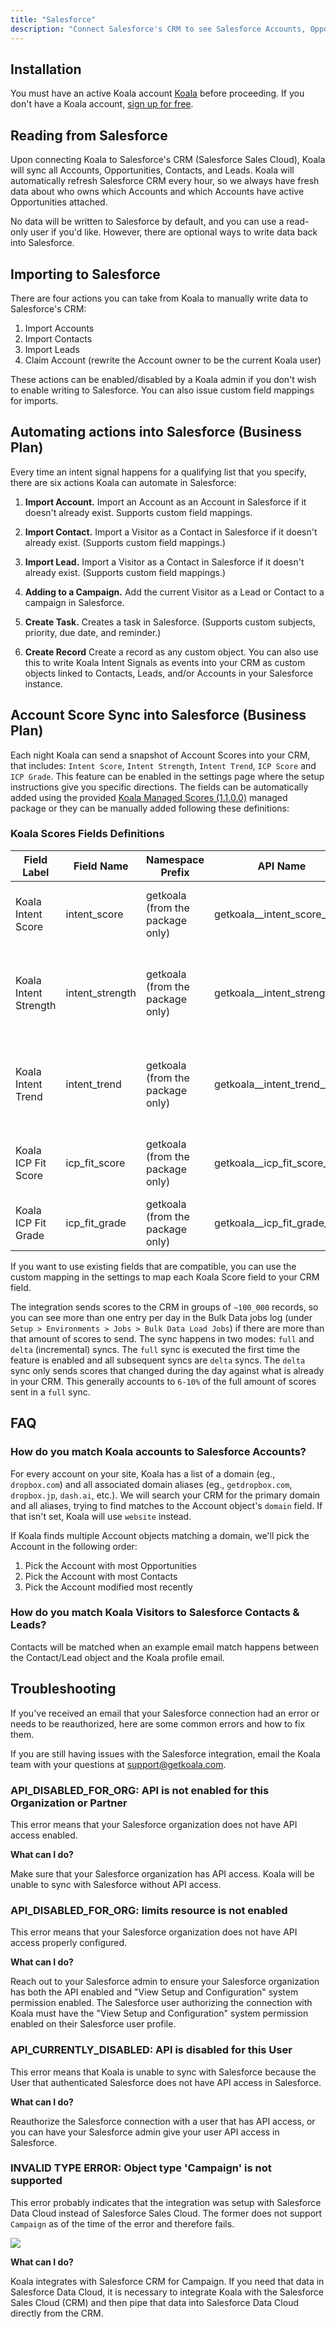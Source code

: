 ```yaml
---
title: "Salesforce"
description: "Connect Salesforce's CRM to see Salesforce Accounts, Opportunities, Contacts, and Leads in Koala. Optionally, write intent signals back to Salesforce."
---
```


## Installation

You must have an active Koala account [Koala](https://app.getkoala.com)
before proceeding. If you don't have a Koala account,
[sign up for free](https://app.getkoala.com/signup).

## Reading from Salesforce

Upon connecting Koala to Salesforce's CRM (Salesforce Sales Cloud), Koala will sync all Accounts, Opportunities, Contacts, and Leads. Koala will automatically refresh Salesforce CRM every hour, so we always have fresh data about who owns which Accounts and which Accounts have active Opportunities attached.

No data will be written to Salesforce by default, and you can use a read-only user if you'd like. However, there are optional ways to write data back into Salesforce.

## Importing to Salesforce

There are four actions you can take from Koala to manually write data to Salesforce's CRM:

1. Import Accounts
2. Import Contacts
3. Import Leads
4. Claim Account (rewrite the Account owner to be the current Koala user)

These actions can be enabled/disabled by a Koala admin if you don't wish to enable writing to Salesforce. You can also issue custom field mappings for imports.

## Automating actions into Salesforce (Business Plan)

Every time an intent signal happens for a qualifying list that you specify, there are six actions Koala can automate in Salesforce:

1. **Import Account.** Import an Account as an Account in Salesforce if it doesn't already exist. Supports custom field mappings.

2. **Import Contact.** Import a Visitor as a Contact in Salesforce if it doesn't already exist. (Supports custom field mappings.)

3. **Import Lead.** Import a Visitor as a Contact in Salesforce if it doesn't already exist. (Supports custom field mappings.)

4. **Adding to a Campaign.** Add the current Visitor as a Lead or Contact to a campaign in Salesforce.

5. **Create Task.** Creates a task in Salesforce. (Supports custom subjects, priority, due date, and reminder.)

6. **Create Record** Create a record as any custom object. You can also use this to write Koala Intent Signals as events into your CRM as custom objects linked to Contacts, Leads, and/or Accounts in your Salesforce instance.

## Account Score Sync into Salesforce (Business Plan)

Each night Koala can send a snapshot of Account Scores into your CRM, that includes: `Intent Score`, `Intent Strength`, `Intent Trend`, `ICP Score` and `ICP Grade`.
This feature can be enabled in the settings page where the setup instructions give you specific directions.
The fields can be automatically added using the provided [Koala Managed Scores (1.1.0.0)](https://login.salesforce.com/packaging/installPackage.apexp?p0=04tak0000001s6PAAQ) managed package
or they can be manually added following these definitions:

### Koala Scores Fields Definitions

| **Field Label**       | **Field Name**  | **Namespace Prefix**             | **API Name**                 | **Data Type** | **Details**                                             |
|-----------------------|-----------------|----------------------------------|------------------------------|---------------|---------------------------------------------------------|
| Koala Intent Score    | intent_score    | getkoala (from the package only) | getkoala__intent_score__c    | Number        | Length: 3 Decimal Places: 2                             |
| Koala Intent Strength | intent_strength | getkoala (from the package only) | getkoala__intent_strength__c | Picklist      | Very High, High, Medium, Low, None (default)            |
| Koala Intent Trend    | intent_trend    | getkoala (from the package only) | getkoala__intent_trend__c    | Picklist      | Surging, Heating, Neutral, Cooling, New, None (default) |
| Koala ICP Fit Score   | icp_fit_score   | getkoala (from the package only) | getkoala__icp_fit_score__c   | Number        | Length: 3 Decimal Places: 2                             |
| Koala ICP Fit Grade   | icp_fit_grade   | getkoala (from the package only) | getkoala__icp_fit_grade__c   | Picklist      | A, B, C, D, -- (default)                                |

If you want to use existing fields that are compatible, you can use the custom mapping in the settings to map each Koala Score field to your CRM field.

The integration sends scores to the CRM in groups of `~100_000` records, so you can see more than one entry per day in the Bulk Data jobs log (under `Setup > Environments > Jobs > Bulk Data Load Jobs`) if there are more than that amount of scores to send.
The sync happens in two modes: `full` and `delta` (incremental) syncs. The `full` sync is executed the first time the feature is enabled and all subsequent syncs are `delta` syncs. The `delta` sync only sends scores that changed during the day against what is already in your CRM. This generally accounts to `6-10%` of the full amount of scores sent in a `full` sync.

## FAQ

### How do you match Koala accounts to Salesforce Accounts?

For every account on your site, Koala has a list of a domain (eg., `dropbox.com`) and all associated domain aliases (eg., `getdropbox.com`, `dropbox.jp`, `dash.ai`, etc.). We will search your CRM for the primary domain and all aliases, trying to find matches to the Account object's `domain` field. If that isn't set, Koala will use `website` instead.

If Koala finds multiple Account objects matching a domain, we'll pick the Account in the following order:

1. Pick the Account with most Opportunities
2. Pick the Account with most Contacts
3. Pick the Account modified most recently

### How do you match Koala Visitors to Salesforce Contacts & Leads?

Contacts will be matched when an example email match happens between the Contact/Lead object and the Koala profile email.

## Troubleshooting

If you've received an email that your Salesforce connection had an error or needs to be reauthorized, here are some common errors and how to fix them.

If you are still having issues with the Salesforce integration, email the Koala team with your questions at support@getkoala.com.

### API_DISABLED_FOR_ORG: API is not enabled for this Organization or Partner

This error means that your Salesforce organization does not have API access enabled.

**What can I do?**

Make sure that your Salesforce organization has API access. Koala will be unable to sync with Salesforce without API access.

### API_DISABLED_FOR_ORG: limits resource is not enabled

This error means that your Salesforce organization does not have API access properly configured.

**What can I do?**

Reach out to your Salesforce admin to ensure your Salesforce organization has both the API enabled and "View Setup and Configuration" system permission enabled. The Salesforce user authorizing the connection with Koala must have the "View Setup and Configuration" system permission enabled on their Salesforce user profile.

### API_CURRENTLY_DISABLED: API is disabled for this User

This error means that Koala is unable to sync with Salesforce because the User that authenticated Salesforce does not have API access in Salesforce.

**What can I do?**

Reauthorize the Salesforce connection with a user that has API access, or you can have your Salesforce admin give your user API access in Salesforce.

### INVALID TYPE ERROR: Object type 'Campaign' is not supported

This error probably indicates that the integration was setup with Salesforce Data Cloud instead of Salesforce Sales Cloud. The former does not support `Campaign` as of the time of the error and therefore fails.

![](/images/integrations/salesforce/invalid_type.png)

**What can I do?**

Koala integrates with Salesforce CRM for Campaign. If you need that data in Salesforce Data Cloud, it is necessary to integrate Koala with the Salesforce Sales Cloud (CRM) and then pipe that data into Salesforce Data Cloud directly from the CRM.
